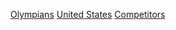 {{parent category}}
{{Commonscat|Olympic sportspeople from the United States}}

[[Category:美國運動員|Olympians]]
[[Category:各國奧運運動員|United States]]
[[Category:奧林匹克運動會美國代表團‎|Competitors]]